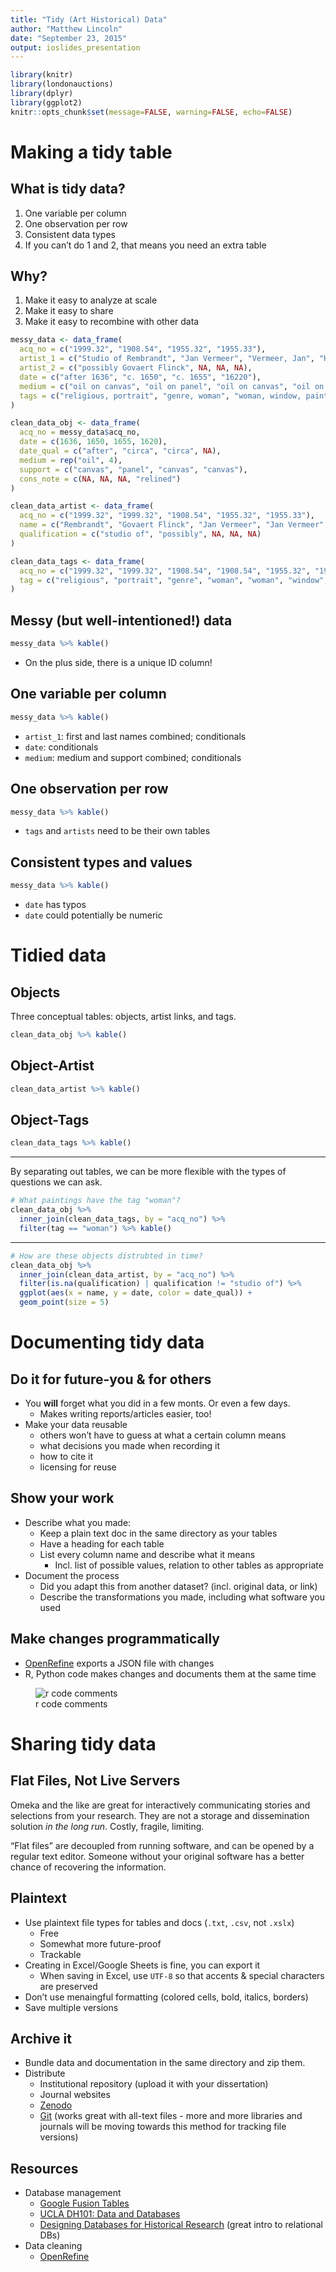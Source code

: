 ```yaml
---
title: "Tidy (Art Historical) Data"
author: "Matthew Lincoln"
date: "September 23, 2015"
output: ioslides_presentation
---
```


```r
library(knitr)
library(londonauctions)
library(dplyr)
library(ggplot2)
knitr::opts_chunk$set(message=FALSE, warning=FALSE, echo=FALSE)
```

# Making a tidy table

## What is tidy data?

1. One variable per column
1. One observation per row
1. Consistent data types
1. If you can't do 1 and 2, that means you need an extra table

## Why?

1. Make it easy to analyze at scale
2. Make it easy to share
3. Make it easy to recombine with other data

```r
messy_data <- data_frame(
  acq_no = c("1999.32", "1908.54", "1955.32", "1955.33"),
  artist_1 = c("Studio of Rembrandt", "Jan Vermeer", "Vermeer, Jan", "Hals, Frans"),
  artist_2 = c("possibly Govaert Flinck", NA, NA, NA),
  date = c("after 1636", "c. 1650", "c. 1655", "16220"),
  medium = c("oil on canvas", "oil on panel", "oil on canvas", "oil on canvas, relined"),
  tags = c("religious, portrait", "genre, woman", "woman, window, painting", "merry company")
)

clean_data_obj <- data_frame(
  acq_no = messy_data$acq_no,
  date = c(1636, 1650, 1655, 1620),
  date_qual = c("after", "circa", "circa", NA),
  medium = rep("oil", 4),
  support = c("canvas", "panel", "canvas", "canvas"),
  cons_note = c(NA, NA, NA, "relined")
)

clean_data_artist <- data_frame(
  acq_no = c("1999.32", "1999.32", "1908.54", "1955.32", "1955.33"),
  name = c("Rembrandt", "Govaert Flinck", "Jan Vermeer", "Jan Vermeer", "Frans Hals"),
  qualification = c("studio of", "possibly", NA, NA, NA)
)

clean_data_tags <- data_frame(
  acq_no = c("1999.32", "1999.32", "1908.54", "1908.54", "1955.32", "1955.32", "1955.32", "1955.33"),
  tag = c("religious", "portrait", "genre", "woman", "woman", "window", "painting", "merry_company")
)
```

## Messy (but well-intentioned!) data

```r
messy_data %>% kable()
```

- On the plus side, there is a unique ID column!

## One variable per column

```r
messy_data %>% kable()
```

- `artist_1`: first and last names combined; conditionals
- `date`: conditionals
- `medium`: medium and support combined; conditionals

## One observation per row

```r
messy_data %>% kable()
```

- `tags` and `artists` need to be their own tables

## Consistent types and values

```r
messy_data %>% kable()
```

- `date` has typos
- `date` could potentially be numeric

# Tidied data

## Objects

Three conceptual tables: objects, artist links, and tags.

```r
clean_data_obj %>% kable()
```

## Object-Artist

```r
clean_data_artist %>% kable()
```

## Object-Tags

```r
clean_data_tags %>% kable()
```

---

By separating out tables, we can be more flexible with the types of questions we can ask.

```r
# What paintings have the tag "woman"?
clean_data_obj %>% 
  inner_join(clean_data_tags, by = "acq_no") %>% 
  filter(tag == "woman") %>% kable()
```

---

```r
# How are these objects distrubted in time?
clean_data_obj %>% 
  inner_join(clean_data_artist, by = "acq_no") %>%
  filter(is.na(qualification) | qualification != "studio of") %>% 
  ggplot(aes(x = name, y = date, color = date_qual)) + 
  geom_point(size = 5)
```

# Documenting tidy data

## Do it for future-you & for others

- You **will** forget what you did in a few monts. Or even a few days.
    - Makes writing reports/articles easier, too!
- Make your data reusable
    - others won't have to guess at what a certain column means
    - what decisions you made when recording it
    - how to cite it
    - licensing for reuse

## Show your work

- Describe what you made:
    - Keep a plain text doc in the same directory as your tables
    - Have a heading for each table
    - List every column name and describe what it means
        - Incl. list of possible values, relation to other tables as appropriate
- Document the process
    - Did you adapt this from another dataset? (incl. original data, or link)
    - Describe the transformations you made, including what software you used

## Make changes programmatically

- [OpenRefine](http://programminghistorian.org/lessons/cleaning-data-with-openrefine) exports a JSON file with changes
- R, Python code makes changes and documents them at the same time

![r code comments](img/r_comments.png)

# Sharing tidy data

## Flat Files, Not Live Servers

Omeka and the like are great for interactively communicating stories and selections from your research. They are not a storage and dissemination solution _in the long run_. Costly, fragile, limiting.

"Flat files" are decoupled from running software, and can be opened by a regular text editor. Someone without your original software has a better chance of recovering the information.

## Plaintext

- Use plaintext file types for tables and docs (`.txt`, `.csv`, not `.xslx`)
    - Free
    - Somewhat more future-proof
    - Trackable
- Creating in Excel/Google Sheets is fine, you can export it
    - When saving in Excel, use `UTF-8` so that accents & special characters are preserved
- Don't use menaingful formatting (colored cells, bold, italics, borders)
- Save multiple versions

## Archive it

- Bundle data and documentation in the same directory and zip them.
- Distribute
    - Institutional repository (upload it with your dissertation)
    - Journal websites
    - [Zenodo](https://zenodo.org/)
    - [Git](https://git-scm.com/) (works great with all-text files - more and more libraries and journals will be moving towards this method for tracking file versions)

## Resources

- Database management
    - [Google Fusion Tables](https://www.google.com/fusiontables/)
    - [UCLA DH101: Data and Databases](http://dh101.humanities.ucla.edu/?page_id=93)
    - [Designing Databases for Historical Research](http://port.sas.ac.uk/mod/book/view.php?id=75) (great intro to relational DBs)
- Data cleaning
    - [OpenRefine](http://programminghistorian.org/lessons/cleaning-data-with-openrefine)
